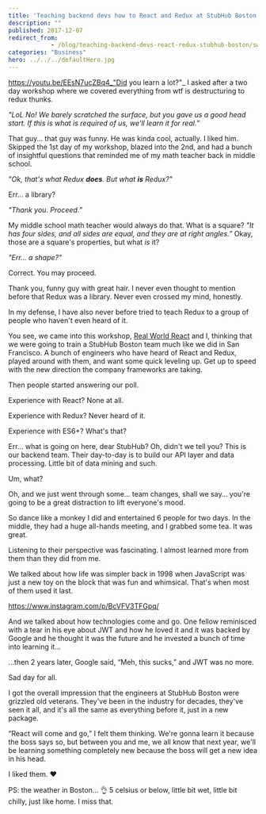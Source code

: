 ```yaml
---
title: 'Teaching backend devs how to React and Redux at StubHub Boston'
description: ""
published: 2017-12-07
redirect_from: 
            - /blog/teaching-backend-devs-react-redux-stubhub-boston/swizec/7952
categories: "Business"
hero: ../../../defaultHero.jpg
---
```


<https://youtu.be/EEsN7ucZBq4_"Did> you learn a lot?"\_ I asked after a two day workshop where we covered everything from wtf is destructuring to redux thunks.

_"LoL No! We barely scratched the surface, but you gave us a good head start. If this is what is required of us, we'll learn it for real.”_

That guy… that guy was funny. He was kinda cool, actually. I liked him. Skipped the 1st day of my workshop, blazed into the 2nd, and had a bunch of insightful questions that reminded me of my math teacher back in middle school.

_"Ok, that's what Redux **does**. But what **is** Redux?"_

Err… a library?

_"Thank you. Proceed.”_

My middle school math teacher would always do that. What is a square? _"It has four sides, and all sides are equal, and they are at right angles.”_ Okay, those are a square's properties, but what _is_ it?

_"Err… a shape?"_

Correct. You may proceed.

Thank you, funny guy with great hair. I never even thought to mention before that Redux was a library. Never even crossed my mind, honestly.

In my defense, I have also never before tried to teach Redux to a group of people who haven't even heard of it.

You see, we came into this workshop, [Real World React](https://www.meetup.com/Real-World-React/) and I, thinking that we were going to train a StubHub Boston team much like we did in San Francisco. A bunch of engineers who have heard of React and Redux, played around with them, and want some quick leveling up. Get up to speed with the new direction the company frameworks are taking.

Then people started answering our poll.

Experience with React? None at all.

Experience with Redux? Never heard of it.

Experience with ES6+? What's that?

Err… what is going on here, dear StubHub? Oh, didn't we tell you? This is our backend team. Their day-to-day is to build our API layer and data processing. Little bit of data mining and such.

Um, what?

Oh, and we just went through some… team changes, shall we say… you're going to be a great distraction to lift everyone's mood.

So dance like a monkey I did and entertained 6 people for two days. In the middle, they had a huge all-hands meeting, and I grabbed some tea. It was great.

Listening to their perspective was fascinating. I almost learned more from them than they did from me.

We talked about how life was simpler back in 1998 when JavaScript was just a new toy on the block that was fun and whimsical. That's when most of them used it last.

<https://www.instagram.com/p/BcVFV3TFGpq/>

And we talked about how technologies come and go. One fellow reminisced with a tear in his eye about JWT and how he loved it and it was backed by Google and he thought it was the future and he invested a bunch of time into learning it…

…then 2 years later, Google said, “Meh, this sucks,” and JWT was no more.

Sad day for all.

I got the overall impression that the engineers at StubHub Boston were grizzled old veterans. They've been in the industry for decades, they've seen it all, and it's all the same as everything before it, just in a new package.

“React will come and go,” I felt them thinking. We're gonna learn it because the boss says so, but between you and me, we all know that next year, we'll be learning something completely new because the boss will get a new idea in his head.

I liked them. ❤️

PS: the weather in Boston… 👌 5 celsius or below, little bit wet, little bit chilly, just like home. I miss that.
